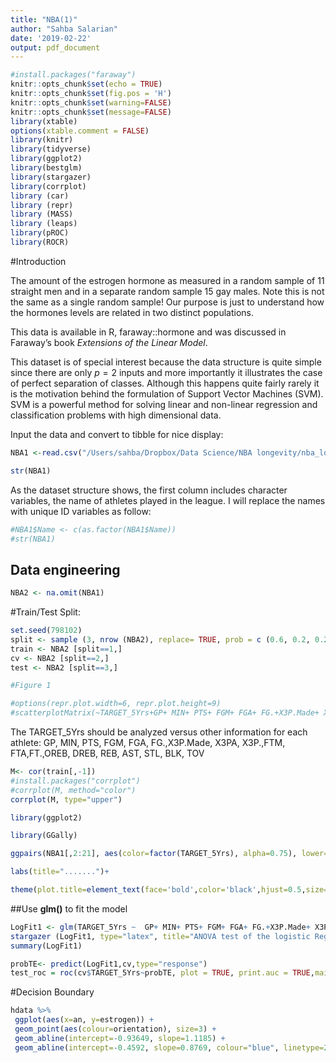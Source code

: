 ```yaml
---
title: "NBA(1)"
author: "Sahba Salarian"
date: '2019-02-22'
output: pdf_document
---
```


```r

#install.packages("faraway")
knitr::opts_chunk$set(echo = TRUE)
knitr::opts_chunk$set(fig.pos = 'H')
knitr::opts_chunk$set(warning=FALSE)
knitr::opts_chunk$set(message=FALSE)
library(xtable)
options(xtable.comment = FALSE)
library(knitr)
library(tidyverse)
library(ggplot2)
library(bestglm) 
library(stargazer)
library(corrplot)
library (car)
library (repr)
library (MASS)
library (leaps)
library(pROC)
library(ROCR)
```

#Introduction

The amount of the estrogen hormone as measured in a random sample of 
11 straight men and in a separate random sample 15 gay males.
Note this is not the same as a single random sample!
Our purpose is just to understand how the hormones levels are related in
two distinct populations.

This data is available in R, faraway::hormone and was discussed in Faraway's 
book *Extensions of the Linear Model*.

This dataset is of special interest because the data structure is quite
simple since there are only $p=2$ inputs and more importantly it
illustrates the case of perfect separation of classes.
Although this happens quite fairly rarely it is the motivation behind the
formulation of Support Vector Machines (SVM).
SVM is a powerful method for solving linear and non-linear regression
and classification problems with high dimensional data.

Input the data and convert to tibble for nice display:

```r
NBA1 <-read.csv("/Users/sahba/Dropbox/Data Science/NBA longevity/nba_logreg.csv", header=T, stringsAsFactors=F)
```



```r
str(NBA1)
```

As the dataset structure shows, the first column includes character variables, the name of athletes played in the league. I will replace the names with unique ID variables as follow:


```r
#NBA1$Name <- c(as.factor(NBA1$Name))
#str(NBA1)
```

## Data engineering

```r
NBA2 <- na.omit(NBA1)
```


#Train/Test Split:


```r
set.seed(798102) 
split <- sample (3, nrow (NBA2), replace= TRUE, prob = c (0.6, 0.2, 0.2))
train <- NBA2 [split==1,]
cv <- NBA2 [split==2,]
test <- NBA2 [split==3,]

```



```r
#Figure 1

#options(repr.plot.width=6, repr.plot.height=9)
#scatterplotMatrix(~TARGET_5Yrs+GP+ MIN+ PTS+ FGM+ FGA+ FG.+X3P.Made+ X3PA+ X3P.+FTM+ FT.+OREB +DREB +REB+ AST+ STL+ BLK+ TOV, data = NBA1)

```

The TARGET_5Yrs should be analyzed versus other information for each athlete: GP, MIN, PTS, FGM, FGA, FG.,X3P.Made, X3PA, X3P.,FTM, FTA,FT.,OREB, DREB, REB, AST, STL, BLK, TOV 



```r
M<- cor(train[,-1])
#install.packages("corrplot")
#corrplot(M, method="color")
corrplot(M, type="upper")

```


```r

library(ggplot2)

library(GGally)

ggpairs(NBA1[,2:21], aes(color=factor(TARGET_5Yrs), alpha=0.75), lower=list(continuous="smooth"))+ theme_bw()+

labs(title=".......")+

theme(plot.title=element_text(face='bold',color='black',hjust=0.5,size=12))

```






##Use **glm()** to fit the model

```r
LogFit1 <- glm(TARGET_5Yrs ~  GP+ MIN+ PTS+ FGM+ FGA+ FG.+X3P.Made+ X3PA+ X3P.+FTM+ FTA+ FT.+OREB +DREB +REB+ AST+ STL+ BLK+ TOV , data=train, family=binomial(link='logit'))
stargazer (LogFit1, type="latex", title="ANOVA test of the logistic Regresssion ", header = FALSE)
summary(LogFit1)

```
```r
probTE<- predict(LogFit1,cv,type="response")
test_roc = roc(cv$TARGET_5Yrs~probTE, plot = TRUE, print.auc = TRUE,main="ROC for GLM")

```










#Decision Boundary



```r
hdata %>%
 ggplot(aes(x=an, y=estrogen)) +
 geom_point(aes(colour=orientation), size=3) +
 geom_abline(intercept=-0.93649, slope=1.1185) +
 geom_abline(intercept=-0.4592, slope=0.8769, colour="blue", linetype=2 )
```

